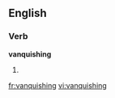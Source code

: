 ==English==

===Verb===
'''vanquishing'''

# {{present participle of|vanquish}}

[[fr:vanquishing]]
[[vi:vanquishing]]